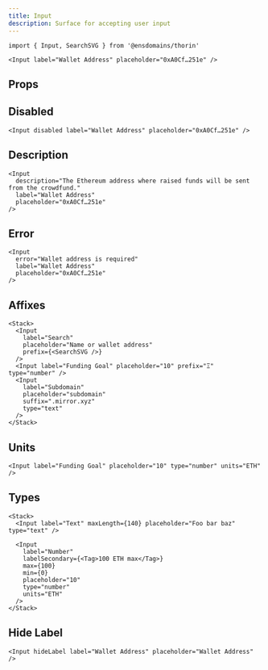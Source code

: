 ```yaml
---
title: Input
description: Surface for accepting user input
---
```


```tsx
import { Input, SearchSVG } from '@ensdomains/thorin'
```

```tsx live=true expand=true
<Input label="Wallet Address" placeholder="0xA0Cf…251e" />
```

## Props

<PropsTable sourceLink={sourceLink} types={types} />

## Disabled

```tsx live=true
<Input disabled label="Wallet Address" placeholder="0xA0Cf…251e" />
```

## Description

```tsx live=true
<Input
  description="The Ethereum address where raised funds will be sent from the crowdfund."
  label="Wallet Address"
  placeholder="0xA0Cf…251e"
/>
```

## Error

```tsx live=true
<Input
  error="Wallet address is required"
  label="Wallet Address"
  placeholder="0xA0Cf…251e"
/>
```

## Affixes

```tsx live=true
<Stack>
  <Input
    label="Search"
    placeholder="Name or wallet address"
    prefix={<SearchSVG />}
  />
  <Input label="Funding Goal" placeholder="10" prefix="Ξ" type="number" />
  <Input
    label="Subdomain"
    placeholder="subdomain"
    suffix=".mirror.xyz"
    type="text"
  />
</Stack>
```

## Units

```tsx live=true
<Input label="Funding Goal" placeholder="10" type="number" units="ETH" />
```

## Types

```tsx live=true
<Stack>
  <Input label="Text" maxLength={140} placeholder="Foo bar baz" type="text" />

  <Input
    label="Number"
    labelSecondary={<Tag>100 ETH max</Tag>}
    max={100}
    min={0}
    placeholder="10"
    type="number"
    units="ETH"
  />
</Stack>
```

## Hide Label

```tsx live=true
<Input hideLabel label="Wallet Address" placeholder="Wallet Address" />
```
